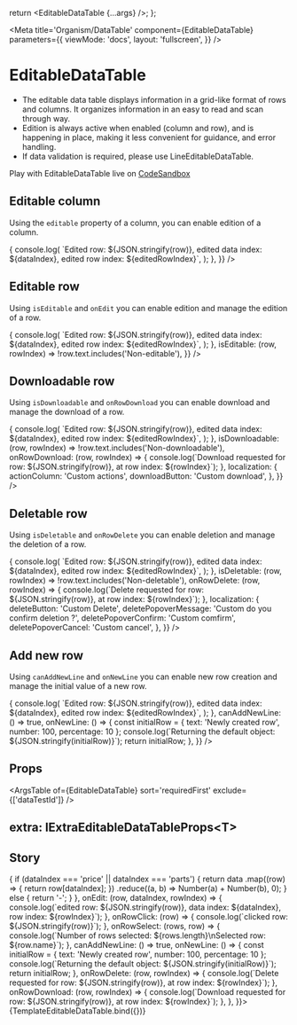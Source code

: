 


  return <EditableDataTable {...args} />;
};

<Meta
  title='Organism/DataTable'
  component={EditableDataTable}
  parameters={{
    viewMode: 'docs',
    layout: 'fullscreen',
  }}
/>

# EditableDataTable

- The editable data table displays information in a grid-like format of rows and columns. It organizes
  information in an easy to read and scan through way.
- Edition is always active when enabled (column and row), and is happening in place, making it less
  convenient for guidance, and error handling.
- If data validation is required, please use <LinkTo story="Line-Editable-Data-Table">LineEditableDataTable</LinkTo>.

Play with EditableDataTable live on [CodeSandbox](https://codesandbox.io/s/editabledatatable-demo-2tbec3)

## Editable column

Using the `editable` property of a column, you can enable edition of a column.

<Canvas>
  <EditableDataTable
    columns={[
      { suffix: '€', dataIndex: 'amount', editable: true, title: 'Amount (editable)', type: ColumnType.AMOUNT },
      { dataIndex: 'number', editable: false, title: 'Number (non-editable)', type: ColumnType.NUMBER },
      { dataIndex: 'percentage', editable: true, title: 'Percentage (editable)', type: ColumnType.PERCENTAGE },
    ]}
    data={[
      { amount: 0, number: 0, percentage: 0 },
      { amount: 1, number: 10, percentage: 100 },
      { amount: 2, number: 20, percentage: 200 },
    ]}
    extra={{
      onEdit: (row, dataIndex, editedRowIndex) => {
        console.log(
          `Edited row: ${JSON.stringify(row)}, edited data index: ${dataIndex}, edited row index: ${editedRowIndex}`,
        );
      },
    }}
  />
</Canvas>

## Editable row

Using `isEditable` and `onEdit` you can enable edition and manage the edition of a row.

<Canvas>
  <EditableDataTable
    columns={[
      { dataIndex: 'text', editable: true, title: 'Text (editable)', type: ColumnType.TEXT },
      { dataIndex: 'number', editable: false, title: 'Number (non-editable)', type: ColumnType.NUMBER },
      { dataIndex: 'percentage', editable: true, title: 'Percentage (editable)', type: ColumnType.PERCENTAGE },
    ]}
    data={[
      { text: 'Editable row 0', number: 0, percentage: 0 },
      { text: 'Non-editable row 1', number: 10, percentage: 100 },
      { text: 'Editable row 2', number: 20, percentage: 200 },
    ]}
    extra={{
      onEdit: (row, dataIndex, editedRowIndex) => {
        console.log(
          `Edited row: ${JSON.stringify(row)}, edited data index: ${dataIndex}, edited row index: ${editedRowIndex}`,
        );
      },
      isEditable: (row, rowIndex) => !row.text.includes('Non-editable'),
    }}
  />
</Canvas>

## Downloadable row

Using `isDownloadable` and `onRowDownload` you can enable download and manage the download of a row.

<Canvas>
  <EditableDataTable
    columns={[
      { dataIndex: 'text', editable: true, title: 'Text', type: ColumnType.TEXT },
      { dataIndex: 'number', editable: true, title: 'Number', type: ColumnType.NUMBER },
      { dataIndex: 'percentage', editable: true, title: 'Percentage', type: ColumnType.PERCENTAGE },
    ]}
    data={[
      { text: 'Downloadable row 0', number: 0, percentage: 0 },
      { text: 'Non-downloadable row 1', number: 10, percentage: 100 },
      { text: 'Downloadable row 2', number: 20, percentage: 200 },
    ]}
    extra={{
      onEdit: (row, dataIndex, editedRowIndex) => {
        console.log(
          `Edited row: ${JSON.stringify(row)}, edited data index: ${dataIndex}, edited row index: ${editedRowIndex}`,
        );
      },
      isDownloadable: (row, rowIndex) => !row.text.includes('Non-downloadable'),
      onRowDownload: (row, rowIndex) => {
        console.log(`Download requested for row: ${JSON.stringify(row)}, at row index: ${rowIndex}`);
      },
      localization: {
        actionColumn: 'Custom actions',
        downloadButton: 'Custom download',
      },
    }}
  />
</Canvas>

## Deletable row

Using `isDeletable` and `onRowDelete` you can enable deletion and manage the deletion of a row.

<Canvas>
  <EditableDataTable
    columns={[
      { dataIndex: 'text', editable: true, title: 'Text', type: ColumnType.TEXT },
      { dataIndex: 'number', editable: true, title: 'Number', type: ColumnType.NUMBER },
      { dataIndex: 'percentage', editable: true, title: 'Percentage', type: ColumnType.PERCENTAGE },
    ]}
    data={[
      { text: 'Deletable row 0', number: 0, percentage: 0 },
      { text: 'Non-deletable row 1', number: 10, percentage: 100 },
      { text: 'Deletable row 2', number: 20, percentage: 200 },
    ]}
    extra={{
      onEdit: (row, dataIndex, editedRowIndex) => {
        console.log(
          `Edited row: ${JSON.stringify(row)}, edited data index: ${dataIndex}, edited row index: ${editedRowIndex}`,
        );
      },
      isDeletable: (row, rowIndex) => !row.text.includes('Non-deletable'),
      onRowDelete: (row, rowIndex) => {
        console.log(`Delete requested for row: ${JSON.stringify(row)}, at row index: ${rowIndex}`);
      },
      localization: {
        deleteButton: 'Custom Delete',
        deletePopoverMessage: 'Custom do you confirm deletion ?',
        deletePopoverConfirm: 'Custom comfirm',
        deletePopoverCancel: 'Custom cancel',
      },
    }}
  />
</Canvas>

## Add new row

Using `canAddNewLine` and `onNewLine` you can enable new row creation and manage the initial value of a new row.

<Canvas>
  <EditableDataTable
    columns={[
      { dataIndex: 'text', editable: false, title: 'Text', type: ColumnType.TEXT },
      { dataIndex: 'number', editable: true, title: 'Number', type: ColumnType.NUMBER },
      { dataIndex: 'percentage', editable: true, title: 'Percentage', type: ColumnType.PERCENTAGE },
    ]}
    data={[
      { text: 'Existing row 0', number: 0, percentage: 0 },
      { text: 'Existing row 1', number: 10, percentage: 100 },
      { text: 'Existing row 2', number: 20, percentage: 200 },
    ]}
    extra={{
      onEdit: (row, dataIndex, editedRowIndex) => {
        console.log(
          `Edited row: ${JSON.stringify(row)}, edited data index: ${dataIndex}, edited row index: ${editedRowIndex}`,
        );
      },
      canAddNewLine: () => true,
      onNewLine: () => {
        const initialRow = { text: 'Newly created row', number: 100, percentage: 10 };
        console.log(`Returning the default object: ${JSON.stringify(initialRow)}`);
        return initialRow;
      },
    }}
  />
</Canvas>

## Props

<ArgsTable of={EditableDataTable} sort='requiredFirst' exclude={['dataTestId']} />

## extra: IExtraEditableDataTableProps<T\>

<ArgsTable of={FakeExtraEditableDataTable} sort='requiredFirst' />

## Story

<Canvas>
  <Story
    name='EditableDataTable'
    args={{
      data: [
        {
          name: 'Lorem ipsum dolor sit amet consectetur adipiscing elit',
          status: 'INACTIVE',
          price: -100000,
          parts: -10,
          startDate: new Date(2021, 2, 24),
        },
        {
          name: 'Consecte',
          status: 'ACTIVE',
          price: -2500000,
          parts: 15,
          startDate: new Date(2021, 1, 13),
        },
        {
          name: 'Sed',
          status: 'IN_PROGRESS',
          price: 150000,
          parts: 3,
          startDate: new Date(2021, 1, 4),
        },
        {
          name: 'dolore eu fugiat nulla pariatur',
          status: 'IN_PROGRESS',
          price: -354000,
          parts: 70,
          startDate: new Date(2021, 1, 15),
        },
        {
          name: 'Sed ut perspiciatis',
          status: 'ACTIVE',
          price: 4150000,
          parts: 30,
          startDate: new Date(2021, 2, 17),
        },
        {
          name: 'Ut enim ad minima veniam',
          status: 'ACTIVE',
          price: -70500,
          parts: 10,
          startDate: new Date(2021, 3, 10),
        },
      ],
      columns: [
        {
          title: 'Text',
          dataIndex: 'name',
          editable: true,
          type: ColumnType.TEXT,
          ellipsis: true,
          sorter: true,
          width: '20%',
        },
        {
          title: 'Badge',
          dataIndex: 'status',
          editable: true,
          sorter: true,
          type: ColumnType.BADGE,
          options: [
            { label: 'Inactive', value: 'INACTIVE' },
            { label: 'In progress', value: 'IN_PROGRESS' },
            { label: 'Active', value: 'ACTIVE' },
          ],
        },
        {
          title: 'Amount',
          dataIndex: 'price',
          editable: true,
          sorter: true,
          type: ColumnType.AMOUNT,
          suffix: '€',
        },
        {
          title: 'Percentage',
          dataIndex: 'parts',
          editable: true,
          sorter: true,
          type: ColumnType.PERCENTAGE,
        },
        {
          title: 'Date',
          dataIndex: 'startDate',
          sorter: true,
          type: ColumnType.DATE,
        },
      ],
      extra: {
        computeTotal: (data, dataIndex) => {
          if (dataIndex === 'price' || dataIndex === 'parts') {
            return data
              .map((row) => {
                return row[dataIndex];
              })
              .reduce((a, b) => Number(a) + Number(b), 0);
          } else {
            return '-';
          }
        },
        onEdit: (row, dataIndex, rowIndex) => {
          console.log(`edited row: ${JSON.stringify(row)}, data index: ${dataIndex}, row index: ${rowIndex}`);
        },
        onRowClick: (row) => {
          console.log(`clicked row: ${JSON.stringify(row)}`);
        },
        onRowSelect: (rows, row) => {
          console.log(`Number of rows selected: ${rows.length}\nSelected row: ${row.name}`);
        },
        canAddNewLine: () => true,
        onNewLine: () => {
          const initialRow = { text: 'Newly created row', number: 100, percentage: 10 };
          console.log(`Returning the default object: ${JSON.stringify(initialRow)}`);
          return initialRow;
        },
        onRowDelete: (row, rowIndex) => {
          console.log(`Delete requested for row: ${JSON.stringify(row)}, at row index: ${rowIndex}`);
        },
        onRowDownload: (row, rowIndex) => {
          console.log(`Download requested for row: ${JSON.stringify(row)}, at row index: ${rowIndex}`);
        },
      },
    }}>
    {TemplateEditableDataTable.bind({})}
  </Story>
</Canvas>

